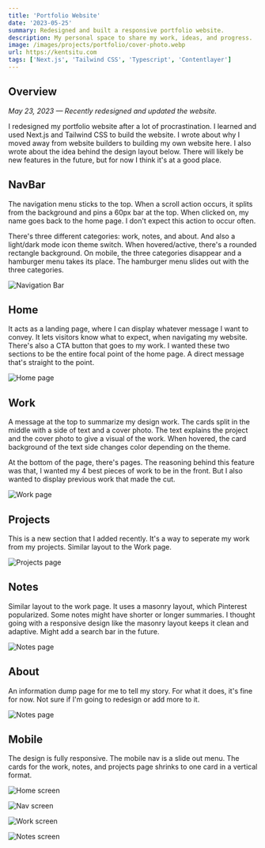 ```yaml
---
title: 'Portfolio Website'
date: '2023-05-25'
summary: Redesigned and built a responsive portfolio website.
description: My personal space to share my work, ideas, and progress.
image: /images/projects/portfolio/cover-photo.webp
url: https://kentsitu.com
tags: ['Next.js', 'Tailwind CSS', 'Typescript', 'Contentlayer']
---
```



## Overview
_May 23, 2023 — Recently redesigned and updated the <Link href='/writing/portfolio-update-2'>website</Link>._ 

I redesigned my portfolio website after a lot of procrastination. I learned and used Next.js and Tailwind CSS to build the website. I wrote about why I moved away from website builders to building my own website <Link href="/writing/portfolio-update">here</Link>. I also wrote about the idea behind the design layout below. There will likely be new features in the future, but for now I think it's at a good place.

## NavBar

The navigation menu sticks to the top. When a scroll action occurs, it splits from the background and pins a 60px bar at the top. When clicked on, my name goes back to the home page. I don't expect this action to occur often.

There's three different categories: work, notes, and about. And also a light/dark mode icon theme switch. When hovered/active, there's a rounded rectangle background. On mobile, the three categories disappear and a hamburger menu takes its place. The hamburger menu slides out with the three categories.

![Navigation Bar](/images/projects/portfolio/navbar.webp)

## Home

It acts as a landing page, where I can display whatever message I want to convey. It lets visitors know what to expect, when navigating my website. There's also a CTA button that goes to my work. I wanted these two sections to be the entire focal point of the home page. A direct message that's straight to the point.

![Home page](/images/projects/portfolio/home.webp)

## Work

A message at the top to summarize my design work. The cards split in the middle with a side of text and a cover photo. The text explains the project and the cover photo to give a visual of the work. When hovered, the card background of the text side changes color depending on the theme.

At the bottom of the page, there's pages. The reasoning behind this feature was that, I wanted my 4 best pieces of work to be in the front. But I also wanted to display previous work that made the cut.

![Work page](/images/projects/portfolio/work.webp)

## Projects

This is a new section that I added recently. It's a way to seperate my work from my projects. Similar layout to the Work page.

![Projects page](/images/projects/portfolio/projects.webp)

## Notes

Similar layout to the work page. It uses a masonry layout, which Pinterest popularized. Some notes might have shorter or longer summaries. I thought going with a responsive design like the masonry layout keeps it clean and adaptive. Might add a search bar in the future.

![Notes page](/images/projects/portfolio/notes.webp)

## About

An information dump page for me to tell my story. For what it does, it's fine for now. Not sure if I'm going to redesign or add more to it.

![Notes page](/images/projects/portfolio/about.webp)

## Mobile

The design is fully responsive. The mobile nav is a slide out menu. The cards for the work, notes, and projects page shrinks to one card in a vertical format.

<div className="projectImageGrid pt-4">

![Home screen](/images/projects/portfolio/mob-home.webp)

![Nav screen](/images/projects/portfolio/mob-nav.webp)

![Work screen](/images/projects/portfolio/mob-work.webp)

![Notes screen](/images/projects/portfolio/mob-notes.webp)

</div>
